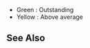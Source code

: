 *Green : Outstanding
*Yellow : Above average
{{EquipmentComparisonKai
|iterator = equipmentByType|type = 6|sort = _icon
|firepower_outstanding = 2
|firepower_good = 1
|aa_outstanding = 13
|aa_good = 10
|los_outstanding = 2
|los_good = 0
|asw_good = 3
|asw_outstanding = 4
|los_outstanding = 2
|los_good = 1
|armor_outstanding = 0
|shelling_accuracy_outstanding = 2
|shelling_accuracy_good = 1
|evasion_outstanding = 3
|evasion_good = 2
|combat_radius_good = 5
|combat_radius_outstanding = 6
}}
==See Also==
{{Equipmentlist}}